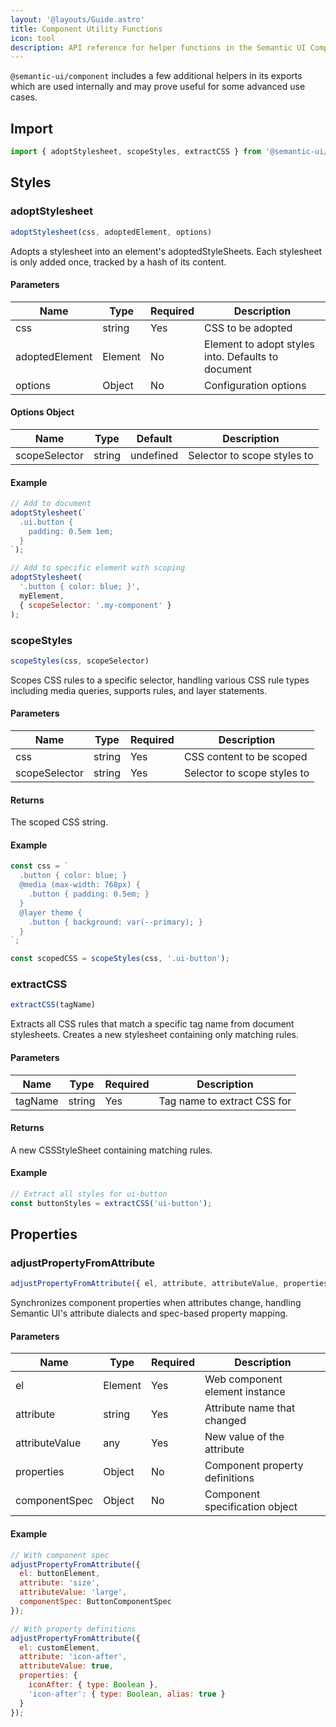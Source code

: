 ```yaml
---
layout: '@layouts/Guide.astro'
title: Component Utility Functions
icon: tool
description: API reference for helper functions in the Semantic UI Component system
---
```


`@semantic-ui/component` includes a few additional helpers in its exports which are used internally and may prove useful for some advanced use cases.
## Import

```javascript
import { adoptStylesheet, scopeStyles, extractCSS } from '@semantic-ui/component';
```

## Styles

### adoptStylesheet

```javascript
adoptStylesheet(css, adoptedElement, options)
```

Adopts a stylesheet into an element's adoptedStyleSheets. Each stylesheet is only added once, tracked by a hash of its content.

#### Parameters

| Name           | Type    | Required | Description                    |
|----------------|---------|----------|--------------------------------|
| css            | string  | Yes      | CSS to be adopted             |
| adoptedElement | Element | No       | Element to adopt styles into. Defaults to document |
| options        | Object  | No       | Configuration options         |

#### Options Object

| Name          | Type   | Default | Description                    |
|---------------|--------|---------|--------------------------------|
| scopeSelector | string | undefined | Selector to scope styles to   |

#### Example

```javascript
// Add to document
adoptStylesheet(`
  .ui.button {
    padding: 0.5em 1em;
  }
`);

// Add to specific element with scoping
adoptStylesheet(
  '.button { color: blue; }',
  myElement,
  { scopeSelector: '.my-component' }
);
```

### scopeStyles

```javascript
scopeStyles(css, scopeSelector)
```

Scopes CSS rules to a specific selector, handling various CSS rule types including media queries, supports rules, and layer statements.

#### Parameters

| Name          | Type   | Required | Description                    |
|---------------|--------|----------|--------------------------------|
| css           | string | Yes      | CSS content to be scoped      |
| scopeSelector | string | Yes      | Selector to scope styles to   |

#### Returns

The scoped CSS string.

#### Example

```javascript
const css = `
  .button { color: blue; }
  @media (max-width: 768px) {
    .button { padding: 0.5em; }
  }
  @layer theme {
    .button { background: var(--primary); }
  }
`;

const scopedCSS = scopeStyles(css, '.ui-button');
```

### extractCSS

```javascript
extractCSS(tagName)
```

Extracts all CSS rules that match a specific tag name from document stylesheets. Creates a new stylesheet containing only matching rules.

#### Parameters

| Name    | Type   | Required | Description              |
|---------|--------|----------|--------------------------|
| tagName | string | Yes      | Tag name to extract CSS for |

#### Returns

A new CSSStyleSheet containing matching rules.

#### Example

```javascript
// Extract all styles for ui-button
const buttonStyles = extractCSS('ui-button');
```

## Properties


### adjustPropertyFromAttribute

```javascript
adjustPropertyFromAttribute({ el, attribute, attributeValue, properties, componentSpec })
```

Synchronizes component properties when attributes change, handling Semantic UI's attribute dialects and spec-based property mapping.

#### Parameters

| Name           | Type     | Required | Description                          |
|----------------|----------|----------|--------------------------------------|
| el             | Element  | Yes      | Web component element instance       |
| attribute      | string   | Yes      | Attribute name that changed         |
| attributeValue | any      | Yes      | New value of the attribute          |
| properties     | Object   | No       | Component property definitions      |
| componentSpec  | Object   | No       | Component specification object      |

#### Example

```javascript
// With component spec
adjustPropertyFromAttribute({
  el: buttonElement,
  attribute: 'size',
  attributeValue: 'large',
  componentSpec: ButtonComponentSpec
});

// With property definitions
adjustPropertyFromAttribute({
  el: customElement,
  attribute: 'icon-after',
  attributeValue: true,
  properties: {
    iconAfter: { type: Boolean },
    'icon-after': { type: Boolean, alias: true }
  }
});
```
